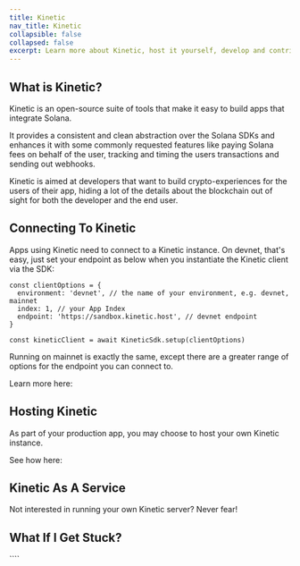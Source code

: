 ```yaml
---
title: Kinetic
nav_title: Kinetic
collapsible: false
collapsed: false
excerpt: Learn more about Kinetic, host it yourself, develop and contribute.
---
```


## What is Kinetic?

Kinetic is an open-source suite of tools that make it easy to build apps that integrate Solana.

It provides a consistent and clean abstraction over the Solana SDKs and enhances it with some commonly requested features like paying Solana fees on behalf of the user, tracking and timing the users transactions and sending out webhooks.

Kinetic is aimed at developers that want to build crypto-experiences for the users of their app, hiding a lot of the details about the blockchain out of sight for both the developer and the end user.

<div className="mt-8 grid gap-6 md:grid-cols-2">
  <NavCard
    title="Build Apps with Kinetic"
    subtitle="Make your own app with our best in class SDKs"
    svgFile="KinnyTechLogo_Icon"
    link={{ url: '/docs/developers', label: 'Get building...' }}
  />
</div>

## Connecting To Kinetic

Apps using Kinetic need to connect to a Kinetic instance. On devnet, that's easy, just set your endpoint as below when you instantiate the Kinetic client via the SDK:

```TS
const clientOptions = {
  environment: 'devnet', // the name of your environment, e.g. devnet, mainnet
  index: 1, // your App Index
  endpoint: 'https://sandbox.kinetic.host', // devnet endpoint
}

const kineticClient = await KineticSdk.setup(clientOptions)

```

Running on mainnet is exactly the same, except there are a greater range of options for the endpoint you can connect to.

Learn more here:

<div className="mt-8 grid gap-6 md:grid-cols-2">
  <NavCard
    title="Kinetic in Production"
    subtitle="Learn how to connect your app to Kinetic on mainnet"
    svgFile="KinnyTechLogo_Icon"
    link={{ url: '/docs/kinetic/kinetic-in-production', label: 'Get producing...' }}
  />
</div>

## Hosting Kinetic

As part of your production app, you may choose to host your own Kinetic instance.

See how here:

<div className="mt-8 grid gap-6 md:grid-cols-2">
  <NavCard
    title="Host Kinetic"
    subtitle="Learn how to host your own Kinetic instance"
    svgFile="server-solid"
    link={{ url: '/docs/kinetic/kinetic-hosting', label: 'Time to Deploy!' }}
  />
  <NavCard
    title="Configure Kinetic"
    subtitle="Set your Environment Variables and use Kinetic Manager to configure and manage your Kinetic instance."
    svgFile="screwdriver-wrench-solid"
    link={{ url: '/docs/kinetic/kinetic-configuration', label: 'Get fiddling...' }}
  />
  <NavCard
    title="Kinetic Development"
    subtitle="Develop with Kinetic on your own machine"
    svgFile="docker-brands"
    link={{ url: '/docs/kinetic/kinetic-hosting#running-kinetic-locally', label: 'Go Local' }}
  />
</div>

## Kinetic As A Service

Not interested in running your own Kinetic server? Never fear!

<div className="mt-8 grid gap-6 md:grid-cols-2">
  <NavCard
    title="Kinetic As A Service"
    subtitle="Connect to a Kinetic Service hosted by a 3rd party."
    svgFile="globe-solid"
    link={{ url: '/docs/kinetic/kinetic-as-a-service', label: 'See more' }}
  />
</div>

## What If I Get Stuck?

<Help />
````
